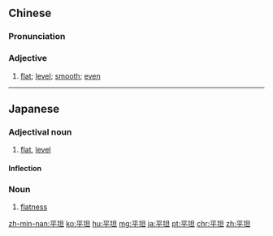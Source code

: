 ==Chinese==
{{zh-forms}}

===Pronunciation===
{{zh-pron
|m=píngtǎn
|c=ping4 taan2
|h=pfs=phìn-thán
|mn=qz,xm,zz:pêng-thán/kh,zz:pêⁿ-tháⁿ/qz,tp,xm:pîⁿ-tháⁿ
|cat=a
}}

===Adjective===
{{zh-adj}}

# [[flat]]; [[level]]; [[smooth]]; [[even]] {{gloss|of a surface}}

{{zh-cat|Advanced}}

----

==Japanese==
{{ja-kanjitab|平|坦}}

===Adjectival noun===
{{ja-adj|へいたん|decl=na}}

# [[flat]], [[level]]

====Inflection====
{{ja-na|平坦|へいたん|heitan}}

===Noun===
{{ja-noun|へいたん}}

# [[flatness]]

[[zh-min-nan:平坦]]
[[ko:平坦]]
[[hu:平坦]]
[[mg:平坦]]
[[ja:平坦]]
[[pt:平坦]]
[[chr:平坦]]
[[zh:平坦]]